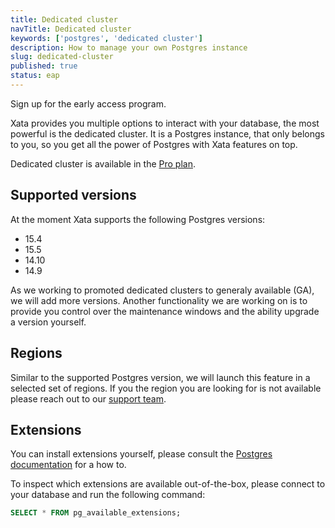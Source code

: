 ```yaml
---
title: Dedicated cluster
navTitle: Dedicated cluster
keywords: ['postgres', 'dedicated cluster']
description: How to manage your own Postgres instance
slug: dedicated-cluster
published: true
status: eap
---
```


<Alert status="info">Sign up for the early access program.</Alert>

Xata provides you multiple options to interact with your database, the most powerful is the dedicated cluster.
It is a Postgres instance, that only belongs to you, so you get all the power of Postgres with Xata features on top.

Dedicated cluster is available in the [Pro plan](/docs/concepts/pricing#pro-plan).

## Supported versions

At the moment Xata supports the following Postgres versions:

- 15.4
- 15.5
- 14.10
- 14.9

As we working to promoted dedicated clusters to generaly available (GA), we will add more versions.
Another functionality we are working on is to provide you control over the maintenance windows and the ability upgrade a version yourself.

## Regions

Similar to the supported Postgres version, we will launch this feature in a selected set of regions.
If you the region you are looking for is not available please reach out to our [support team](/docs/resources/support).

## Extensions

You can install extensions yourself, please consult the [Postgres documentation](https://www.postgresql.org/docs/current/sql-createextension.html) for a how to.

To inspect which extensions are available out-of-the-box, please connect to your database and run the following command:

```sql
SELECT * FROM pg_available_extensions;
```

